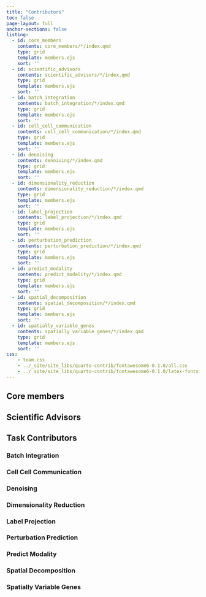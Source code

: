 ```yaml
---
title: "Contributors"
toc: false
page-layout: full
anchor-sections: false
listing:
  - id: core_members
    contents: core_members/*/index.qmd
    type: grid
    template: members.ejs
    sort: ''
  - id: scientific_advisors
    contents: scientific_advisors/*/index.qmd
    type: grid
    template: members.ejs
    sort: ''
  - id: batch_integration
    contents: batch_integration/*/index.qmd
    type: grid
    template: members.ejs
    sort: ''
  - id: cell_cell_communication
    contents: cell_cell_communication/*/index.qmd
    type: grid
    template: members.ejs
    sort: ''
  - id: denoising
    contents: denoising/*/index.qmd
    type: grid
    template: members.ejs
    sort: ''
  - id: dimensionality_reduction
    contents: dimensionality_reduction/*/index.qmd
    type: grid
    template: members.ejs
    sort: ''
  - id: label_projection
    contents: label_projection/*/index.qmd
    type: grid
    template: members.ejs
    sort: ''
  - id: perturbation_prediction
    contents: perturbation_prediction/*/index.qmd
    type: grid
    template: members.ejs
    sort: ''
  - id: predict_modality
    contents: predict_modality/*/index.qmd
    type: grid
    template: members.ejs
    sort: ''
  - id: spatial_decomposition
    contents: spatial_decomposition/*/index.qmd
    type: grid
    template: members.ejs
    sort: ''
  - id: spatially_variable_genes
    contents: spatially_variable_genes/*/index.qmd
    type: grid
    template: members.ejs
    sort: ''
css: 
    - team.css
    - ../_site/site_libs/quarto-contrib/fontawesome6-0.1.0/all.css
    - ../_site/site_libs/quarto-contrib/fontawesome6-0.1.0/latex-fontsize.css
---
```


## Core members

:::{#core_members}
:::

## Scientific Advisors

:::{#scientific_advisors}
:::

## Task Contributors

### Batch Integration

:::{#batch_integration}
:::

### Cell Cell Communication

:::{#cell_cell_communication}
:::

### Denoising

:::{#denoising}
:::

### Dimensionality Reduction

:::{#dimensionality_reduction}
:::

### Label Projection

:::{#label_projection}
:::

### Perturbation Prediction

:::{#perturbation_prediction}
:::

### Predict Modality

:::{#predict_modality}
:::

### Spatial Decomposition

:::{#spatial_decomposition}
:::

### Spatially Variable Genes

:::{#spatially_variable_genes}
:::


